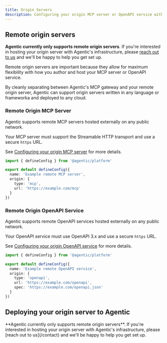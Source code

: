 ```yaml
---
title: Origin Servers
description: Configuring your origin MCP server or OpenAPI service with Agentic's MCP Gateway.
---
```


## Remote origin servers

**Agentic currently only supports remote origin servers**. If you're
interested in hosting your origin server with Agentic's infrastructure, please
[reach out to us](/contact) and we'll be happy to help you get set up.

<Note>
  Remote origin servers are important because they allow for maximum flexibility
  with how you author and host your MCP server or OpenAPI service.

By cleanly separating between Agentic's MCP gateway and your remote origin server, Agentic can support origin servers written in any language or frameworka and deployed to any cloud.

</Note>

### Remote Origin MCP Server

Agentic supports remote MCP servers hosted externally on any public network.

Your MCP server must support the Streamable HTTP transport and use a secure `https` URL.

See [Configuring your origin MCP server](/publishing/config#mcp-origin-server) for more details.

```ts agentic.config.ts
import { defineConfig } from '@agentic/platform'

export default defineConfig({
  name: 'Example remote MCP server',
  origin: {
    type: 'mcp',
    url: 'https://example.com/mcp'
  }
})
```

### Remote Origin OpenAPI Service

Agentic supports remote OpenAPI services hosted externally on any public network.

Your OpenAPI service must use OpenAPI 3.x and use a secure `https` URL.

See [Configuring your origin OpenAPI service](/publishing/config#open-api-origin-server) for more details.

```ts agentic.config.ts
import { defineConfig } from '@agentic/platform'

export default defineConfig({
  name: 'Example remote OpenAPI service',
  origin: {
    type: 'openapi',
    url: 'https://example.com/openapi',
    spec: 'https://example.com/openapi.json'
  }
})
```

## Deploying your origin server to Agentic

<Note>
  **Agentic currently only supports remote origin servers**. If you're
  interested in hosting your origin server with Agentic's infrastructure, please
  [reach out to us](/contact) and we'll be happy to help you get set up.
</Note>

